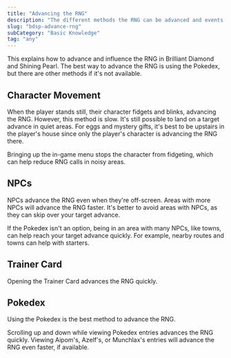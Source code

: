 ```yaml
---
title: "Advancing the RNG"
description: "The different methods the RNG can be advanced and events that influence the RNG"
slug: "bdsp-advance-rng"
subCategory: "Basic Knowledge"
tag: "any"
---
```


This explains how to advance and influence the RNG in Brilliant Diamond and Shining Pearl. The best way to advance the RNG is using the Pokedex, but there are other methods if it's not available.

## Character Movement

When the player stands still, their character fidgets and blinks, advancing the RNG. However, this method is slow. It's still possible to land on a target advance in quiet areas. For eggs and mystery gifts, it's best to be upstairs in the player's house since only the player's character is advancing the RNG there.

Bringing up the in-game menu stops the character from fidgeting, which can help reduce RNG calls in noisy areas.

## NPCs

NPCs advance the RNG even when they're off-screen. Areas with more NPCs will advance the RNG faster. It's better to avoid areas with NPCs, as they can skip over your target advance.

If the Pokedex isn't an option, being in an area with many NPCs, like towns, can help reach your target advance quickly. For example, nearby routes and towns can help with starters.

## Trainer Card

Opening the Trainer Card advances the RNG quickly.

## Pokedex

Using the Pokedex is the best method to advance the RNG.

Scrolling up and down while viewing Pokedex entries advances the RNG quickly. Viewing Aipom's, Azelf's, or Munchlax's entries will advance the RNG even faster, if available.
